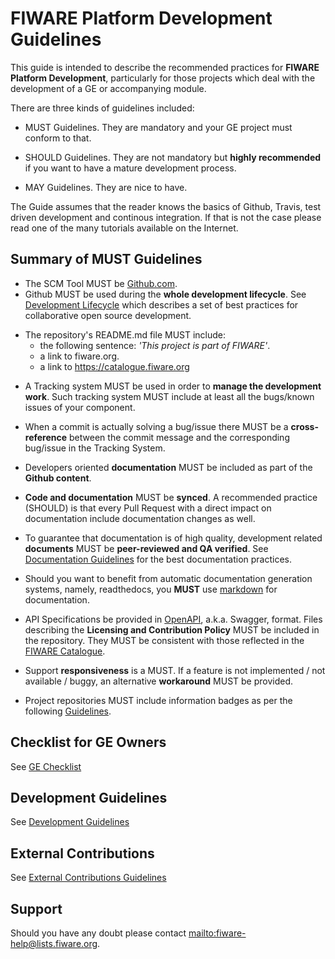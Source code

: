 = FIWARE Platform Development Guidelines = 

This guide is intended to describe the recommended practices for <b>FIWARE Platform Development</b>, particularly for those projects which deal
with the development of a GE or accompanying module. 


There are three kinds of guidelines included:

* MUST Guidelines. They are mandatory and your GE project must conform to that.

* SHOULD Guidelines. They are not mandatory but <b>highly recommended</b> if you want to have a mature development process. 

* MAY Guidelines. They are nice to have.

The Guide assumes that the reader knows the basics of Github, Travis, test driven development and continous integration.
If that is not the case please read one of the many tutorials available on the Internet.

== Summary of MUST Guidelines ==

* The SCM Tool MUST be [https://github.com Github.com]. 
* Github MUST be used during the <b>whole development lifecycle</b>. See [[development.mediawiki#Development_Lifecycle|Development Lifecycle]] which describes a set of best practices for collaborative open source development.

* The repository's README.md file MUST include: 
** the following sentence: <i>'This project is part of FIWARE'</i>. 
** a link to fiware.org. 
** a link to  https://catalogue.fiware.org

* A Tracking system MUST be used in order to <b>manage the development work</b>. Such tracking system MUST include at least all the bugs/known issues of your component. 

* When a commit is actually solving a bug/issue there MUST be a <b>cross-reference</b> between the commit message and the corresponding bug/issue in the Tracking System.

* Developers oriented <b>documentation</b> MUST be included as part of the <b>Github content</b>. 

* <b>Code and documentation</b> MUST be <b>synced</b>. A recommended practice (SHOULD) is that every Pull Request with a direct impact on documentation include documentation changes as well. 

* To guarantee that documentation is of high quality, development related <b>documents</b> MUST be <b>peer-reviewed and QA verified</b>. See [[development.mediawiki#Documentation|Documentation Guidelines]] for the best documentation practices. 

* Should you want to benefit from automatic documentation generation systems, namely, readthedocs, you <b>MUST</b> use [https://github.com/adam-p/markdown-here/wiki/Markdown-Cheatsheet markdown] for documentation.

* API Specifications <SHOULD> be provided in [https://github.com/OAI/OpenAPI-Specification OpenAPI], a.k.a. Swagger, format. Files describing the <b>Licensing and Contribution Policy</b> MUST be included in the repository. They MUST be consistent with those reflected in the [https://catalogue-server.fiware.org/ FIWARE Catalogue].

* Support <b>responsiveness</b> is a MUST. If a feature is not implemented / not available / buggy, an alternative <b>workaround</b> MUST be provided.

* Project repositories MUST include information badges as per the following [[project_badges.mediawiki|Guidelines]].

== Checklist for GE Owners ==

See [[GE_checklist.mediawiki|GE Checklist]]

== Development Guidelines ==

See [[development.mediawiki|Development Guidelines]]

== External Contributions ==

See [[external_contributions.mediawiki|External Contributions Guidelines]]

== Support ==

Should you have any doubt please contact [mailto:fiware-help@lists.fiware.org mailto:fiware-help@lists.fiware.org].
